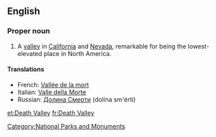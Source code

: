 ==English==
{{wikipedia}}
===Proper noun===
{{en-proper noun}}

# A [[valley]] in [[California]] and [[Nevada]], remarkable for being the lowest-elevated place in North America.

====Translations====
*French: [[Vallée de la mort]] {{f}}
*Italian: [[Valle della Morte]] {{f}}
*Russian: [[Долина Смерти]] (dolína sm'érti) {{f}}


[[Category:National Parks and Monuments]]

[[et:Death Valley]]
[[fr:Death Valley]]